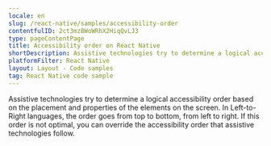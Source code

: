 ```yaml
---
locale: en
slug: /react-native/samples/accessibility-order
contentfulID: 2ct3mzBWoWRhX2HiqQvLJ3
type: pageContentPage
title: Accessibility order on React Native
shortDescription: Assistive technologies try to determine a logical accessibility order based on the placement and properties of the elements on the screen.
platformFilter: React Native
layout: Layout - Code samples
tag: React Native code sample
---
```


Assistive technologies try to determine a logical accessibility order based on the placement and properties of the elements on the screen. In Left-to-Right languages, the order goes from top to bottom, from left to right. If this order is not optimal, you can override the accessibility order that assistive technologies follow.

<CodeSample id="accessibility-order" locale="en" platform="react native"/>